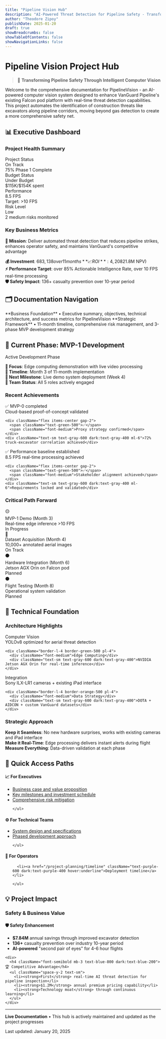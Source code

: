 ```yaml
---
title: "Pipeline Vision Hub"
description: "AI-Powered Threat Detection for Pipeline Safety - Transforming VanGuard's Aerial Inspection Capabilities"
author: "Theodore Zipoy"
publishDate: 2025-01-20
draft: true
showBreadcrumbs: false
showTableOfContents: false
showNavigationLinks: false
---
```



# Pipeline Vision Project Hub

> 🚁 **Transforming Pipeline Safety Through Intelligent Computer Vision**

Welcome to the comprehensive documentation for PipelineVision - an AI-powered computer vision system designed to enhance VanGuard Pipeline's existing Falcon pod platform with real-time threat detection capabilities. This project automates the identification of construction threats like excavators along pipeline corridors, moving beyond gas detection to create a more comprehensive safety net.

## 📊 Executive Dashboard

### Project Health Summary
<div className="grid grid-cols-1 md:grid-cols-4 gap-4 mb-8">
  <div className="bg-green-50 dark:bg-green-900/20 border border-green-200 dark:border-green-800 rounded-lg p-4">
    <div className="text-sm text-green-600 dark:text-green-400 font-medium">Project Status</div>
    <div className="text-xl font-bold text-green-800 dark:text-green-200">On Track</div>
    <div className="text-xs text-green-600 dark:text-green-400">75% Phase 1 Complete</div>
  </div>
  
  <div className="bg-blue-50 dark:bg-blue-900/20 border border-blue-200 dark:border-blue-800 rounded-lg p-4">
    <div className="text-sm text-blue-600 dark:text-blue-400 font-medium">Budget Status</div>
    <div className="text-xl font-bold text-blue-800 dark:text-blue-200">Under Budget</div>
    <div className="text-xs text-blue-600 dark:text-blue-400">$115K/$154K spent</div>
  </div>
  
  <div className="bg-purple-50 dark:bg-purple-900/20 border border-purple-200 dark:border-purple-800 rounded-lg p-4">
    <div className="text-sm text-purple-600 dark:text-purple-400 font-medium">Performance</div>
    <div className="text-xl font-bold text-purple-800 dark:text-purple-200">8.5 FPS</div>
    <div className="text-xs text-purple-600 dark:text-purple-400">Target: >10 FPS</div>
  </div>
  
  <div className="bg-amber-50 dark:bg-amber-900/20 border border-amber-200 dark:border-amber-800 rounded-lg p-4">
    <div className="text-sm text-amber-600 dark:text-amber-400 font-medium">Risk Level</div>
    <div className="text-xl font-bold text-amber-800 dark:text-amber-200">Low</div>
    <div className="text-xs text-amber-600 dark:text-amber-400">2 medium risks monitored</div>
  </div>
</div>

### Key Business Metrics
**🎯 Mission**: Deliver automated threat detection that reduces pipeline strikes, enhances operator safety, and maintains VanGuard's competitive advantage

**💰 Investment**: $683,138 over 11 months  
**📈 ROI**: 4,208% over 3 years ($21.8M NPV)  
**⚡ Performance Target**: over 85% Actionable Intelligence Rate, over 10 FPS real-time processing  
**🛡️ Safety Impact**: 136+ casualty prevention over 10-year period  

## 🗂️ Documentation Navigation

<div className="grid gap-4 mt-8">

<Card href="/project-overview" title="Project Overview" icon="🎯">
  **Business Foundation** • Executive summary, objectives, technical architecture, and success metrics for PipelineVision
</Card>

<Card href="/project-planning" title="Project Planning" icon="📋">
  **Strategic Framework** • 11-month timeline, comprehensive risk management, and 3-phase MVP development strategy
</Card>





</div>

## 🚀 Current Phase: MVP-1 Development

<div className="bg-gradient-to-r from-blue-50 to-purple-50 dark:from-blue-900/20 dark:to-purple-900/20 rounded-lg p-6 my-8">
  <div className="flex items-center gap-3 mb-4">
    <div className="w-3 h-3 bg-blue-500 rounded-full animate-pulse"></div>
    <div className="text-lg font-semibold">Active Development Phase</div>
  </div>
  
  **🔄 Focus**: Edge computing demonstration with live video processing  
  **📅 Timeline**: Month 3 of 11-month implementation  
  **🎯 Next Milestone**: Live demo system deployment (Week 4)  
  **👥 Team Status**: All 5 roles actively engaged
</div>

### Recent Achievements
<div className="grid grid-cols-1 md:grid-cols-2 gap-4 mb-6">
  <div className="space-y-2">
    <div className="flex items-center gap-2">
      <span className="text-green-500">✅</span>
      <span className="font-medium">MVP-0 completed</span>
    </div>
    <div className="text-sm text-gray-600 dark:text-gray-400 ml-6">Cloud-based proof-of-concept validated</div>
    
    <div className="flex items-center gap-2">
      <span className="text-green-500">✅</span>
      <span className="font-medium">Proxy strategy confirmed</span>
    </div>
    <div className="text-sm text-gray-600 dark:text-gray-400 ml-6">72% truck-excavator correlation achieved</div>
  </div>
  
  <div className="space-y-2">
    <div className="flex items-center gap-2">
      <span className="text-green-500">✅</span>
      <span className="font-medium">Performance baseline established</span>
    </div>
    <div className="text-sm text-gray-600 dark:text-gray-400 ml-6">8.5 FPS real-time processing achieved</div>
    
    <div className="flex items-center gap-2">
      <span className="text-green-500">✅</span>
      <span className="font-medium">Stakeholder alignment achieved</span>
    </div>
    <div className="text-sm text-gray-600 dark:text-gray-400 ml-6">Requirements locked and validated</div>
  </div>
</div>

### Critical Path Forward
<div className="space-y-3">
  <div className="flex items-center gap-3 p-3 bg-yellow-50 dark:bg-yellow-900/20 rounded-lg">
    <span className="text-yellow-600 font-mono">🟡</span>
    <div className="flex-1">
      <div className="font-medium">MVP-1 Demo (Month 3)</div>
      <div className="text-sm text-gray-600 dark:text-gray-400">Real-time edge inference >10 FPS</div>
    </div>
    <div className="text-xs bg-yellow-100 dark:bg-yellow-900/40 px-2 py-1 rounded">In Progress</div>
  </div>
  
  <div className="flex items-center gap-3 p-3 bg-blue-50 dark:bg-blue-900/20 rounded-lg">
    <span className="text-blue-600 font-mono">🔵</span>
    <div className="flex-1">
      <div className="font-medium">Dataset Acquisition (Month 4)</div>
      <div className="text-sm text-gray-600 dark:text-gray-400">10,000+ annotated aerial images</div>
    </div>
    <div className="text-xs bg-blue-100 dark:bg-blue-900/40 px-2 py-1 rounded">On Track</div>
  </div>
  
  <div className="flex items-center gap-3 p-3 bg-gray-50 dark:bg-gray-800/20 rounded-lg">
    <span className="text-gray-600 font-mono">⚫</span>
    <div className="flex-1">
      <div className="font-medium">Hardware Integration (Month 6)</div>
      <div className="text-sm text-gray-600 dark:text-gray-400">Jetson AGX Orin on Falcon pod</div>
    </div>
    <div className="text-xs bg-gray-100 dark:bg-gray-800/40 px-2 py-1 rounded">Planned</div>
  </div>
  
  <div className="flex items-center gap-3 p-3 bg-gray-50 dark:bg-gray-800/20 rounded-lg">
    <span className="text-gray-600 font-mono">⚫</span>
    <div className="flex-1">
      <div className="font-medium">Flight Testing (Month 8)</div>
      <div className="text-sm text-gray-600 dark:text-gray-400">Operational system validation</div>
    </div>
    <div className="text-xs bg-gray-100 dark:bg-gray-800/40 px-2 py-1 rounded">Planned</div>
  </div>
</div>

## 🔧 Technical Foundation

### Architecture Highlights
<div className="grid grid-cols-1 md:grid-cols-2 gap-6 my-8">
  <div className="space-y-4">
    <div className="border-l-4 border-blue-500 pl-4">
      <div className="font-medium">Computer Vision</div>
      <div className="text-sm text-gray-600 dark:text-gray-400">YOLOv8 optimized for aerial threat detection</div>
    </div>
    
    <div className="border-l-4 border-green-500 pl-4">
      <div className="font-medium">Edge Computing</div>
      <div className="text-sm text-gray-600 dark:text-gray-400">NVIDIA Jetson AGX Orin for real-time inference</div>
    </div>
  </div>
  
  <div className="space-y-4">
    <div className="border-l-4 border-purple-500 pl-4">
      <div className="font-medium">Integration</div>
      <div className="text-sm text-gray-600 dark:text-gray-400">Sony ILX-LR1 cameras + existing iPad interface</div>
    </div>
    
    <div className="border-l-4 border-orange-500 pl-4">
      <div className="font-medium">Data Strategy</div>
      <div className="text-sm text-gray-600 dark:text-gray-400">DOTA + AIDCON + custom VanGuard datasets</div>
    </div>
  </div>
</div>

### Strategic Approach
**Keep it Seamless**: No new hardware surprises, works with existing cameras and iPad interface  
**Make it Real-Time**: Edge processing delivers instant alerts during flight  
**Measure Everything**: Data-driven validation at each phase

## 🎯 Quick Access Paths

<div className="grid grid-cols-1 md:grid-cols-3 gap-6">
  <div>
    <h4 className="font-semibold mb-3 text-blue-800 dark:text-blue-200">📈 For Executives</h4>
    <ul className="space-y-2 text-sm">
      <li><a href="/project-overview/descriptive" className="text-blue-600 dark:text-blue-400 hover:underline">Business case and value proposition</a></li>
      <li><a href="/project-planning/timeline" className="text-blue-600 dark:text-blue-400 hover:underline">Key milestones and investment schedule</a></li>
      <li><a href="/project-planning/risk-management" className="text-blue-600 dark:text-blue-400 hover:underline">Comprehensive risk mitigation</a></li>

    </ul>
  </div>
  
  <div>
    <h4 className="font-semibold mb-3 text-green-800 dark:text-green-200">⚙️ For Technical Teams</h4>
    <ul className="space-y-2 text-sm">
      <li><a href="/project-overview/technical-data" className="text-green-600 dark:text-green-400 hover:underline">System design and specifications</a></li>
      <li><a href="/project-planning/timeline" className="text-green-600 dark:text-green-400 hover:underline">Phased development approach</a></li>


    </ul>
  </div>
  
  <div>
    <h4 className="font-semibold mb-3 text-purple-800 dark:text-purple-200">👥 For Operators</h4>
    <ul className="space-y-2 text-sm">


      <li><a href="/project-planning/timeline" className="text-purple-600 dark:text-purple-400 hover:underline">Deployment timeline</a></li>

    </ul>
  </div>
</div>

## 💡 Project Impact

### Safety & Business Value
<div className="bg-gradient-to-br from-green-50 to-blue-50 dark:from-green-900/10 dark:to-blue-900/10 rounded-lg p-6 my-8">
  <div className="grid grid-cols-1 md:grid-cols-2 gap-6">
    <div>
      <h4 className="font-semibold mb-3 text-green-800 dark:text-green-200">🛡️ Safety Enhancement</h4>
      <ul className="space-y-2 text-sm">
        <li><strong>$7.84M</strong> annual savings through improved excavator detection</li>
        <li><strong>136+</strong> casualty prevention over industry 10-year period</li>
        <li><strong>AI-powered</strong> "second pair of eyes" for 4-6 hour flights</li>
      </ul>
    </div>
    
    <div>
      <h4 className="font-semibold mb-3 text-blue-800 dark:text-blue-200">🏆 Competitive Advantage</h4>
      <ul className="space-y-2 text-sm">
        <li><strong>First</strong> real-time AI threat detection for pipeline inspection</li>
        <li><strong>$1.2M</strong> annual premium pricing capability</li>
        <li><strong>Technology moat</strong> through continuous learning</li>
      </ul>
    </div>
  </div>
</div>

---

<div className="text-center text-sm text-gray-500 dark:text-gray-400 mt-12 p-4 border-t">
  <p><strong>Live Documentation</strong> • This hub is actively maintained and updated as the project progresses</p>
  <p>Last updated: January 20, 2025</p>
</div>